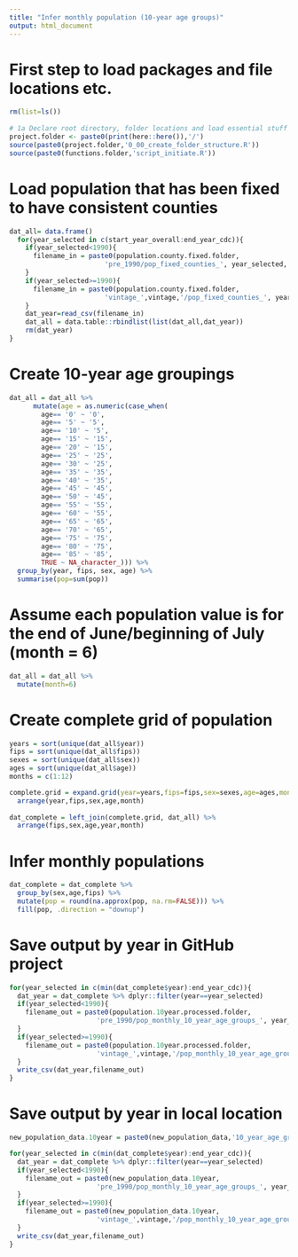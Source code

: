 ```yaml
---
title: "Infer monthly population (10-year age groups)"
output: html_document
---
```


# First step to load packages and file locations etc.
```r
rm(list=ls())
 
# 1a Declare root directory, folder locations and load essential stuff
project.folder <- paste0(print(here::here()),'/')
source(paste0(project.folder,'0_00_create_folder_structure.R'))
source(paste0(functions.folder,'script_initiate.R'))
```

# Load population that has been fixed to have consistent counties
```r
dat_all= data.frame()
  for(year_selected in c(start_year_overall:end_year_cdc)){
    if(year_selected<1990){
      filename_in = paste0(population.county.fixed.folder,
                        'pre_1990/pop_fixed_counties_', year_selected,'.csv')  
    }
    if(year_selected>=1990){
      filename_in = paste0(population.county.fixed.folder,
                        'vintage_',vintage,'/pop_fixed_counties_', year_selected,'.csv')
    }
    dat_year=read_csv(filename_in)
    dat_all = data.table::rbindlist(list(dat_all,dat_year))
    rm(dat_year)
}
```

# Create 10-year age groupings
```r
dat_all = dat_all %>%
      mutate(age = as.numeric(case_when(
        age== '0' ~ '0',
        age== '5' ~ '5',
        age== '10' ~ '5',
        age== '15' ~ '15',
        age== '20' ~ '15',
        age== '25' ~ '25',
        age== '30' ~ '25',
        age== '35' ~ '35',
        age== '40' ~ '35',
        age== '45' ~ '45',
        age== '50' ~ '45',
        age== '55' ~ '55',
        age== '60' ~ '55',
        age== '65' ~ '65',
        age== '70' ~ '65',
        age== '75' ~ '75',
        age== '80' ~ '75',
        age== '85' ~ '85',
        TRUE ~ NA_character_))) %>%
  group_by(year, fips, sex, age) %>%
  summarise(pop=sum(pop))
```

# Assume each population value is for the end of June/beginning of July (month = 6)
```r
dat_all = dat_all %>% 
  mutate(month=6)
```

# Create complete grid of population
```r
years = sort(unique(dat_all$year))
fips = sort(unique(dat_all$fips))
sexes = sort(unique(dat_all$sex))
ages = sort(unique(dat_all$age))
months = c(1:12)

complete.grid = expand.grid(year=years,fips=fips,sex=sexes,age=ages,month=months) %>%
  arrange(year,fips,sex,age,month)
  
dat_complete = left_join(complete.grid, dat_all) %>%
  arrange(fips,sex,age,year,month)
```

# Infer monthly populations
```r
dat_complete = dat_complete %>%
  group_by(sex,age,fips) %>%
  mutate(pop = round(na.approx(pop, na.rm=FALSE))) %>%
  fill(pop, .direction = "downup") 
```

# Save output by year in GitHub project
```r
for(year_selected in c(min(dat_complete$year):end_year_cdc)){
  dat_year = dat_complete %>% dplyr::filter(year==year_selected)
  if(year_selected<1990){
    filename_out = paste0(population.10year.processed.folder,
                      'pre_1990/pop_monthly_10_year_age_groups_', year_selected,'.csv')  
  }
  if(year_selected>=1990){
    filename_out = paste0(population.10year.processed.folder,
                      'vintage_',vintage,'/pop_monthly_10_year_age_groups_', year_selected,'.csv')
  }
  write_csv(dat_year,filename_out)
}
```

# Save output by year in local location
```r

new_population_data.10year = paste0(new_population_data,'10_year_age_groups/')

for(year_selected in c(min(dat_complete$year):end_year_cdc)){
  dat_year = dat_complete %>% dplyr::filter(year==year_selected)
  if(year_selected<1990){
    filename_out = paste0(new_population_data.10year,
                      'pre_1990/pop_monthly_10_year_age_groups_', year_selected,'.csv')  
  }
  if(year_selected>=1990){
    filename_out = paste0(new_population_data.10year,
                      'vintage_',vintage,'/pop_monthly_10_year_age_groups_', year_selected,'.csv')
  }
  write_csv(dat_year,filename_out)
}
```